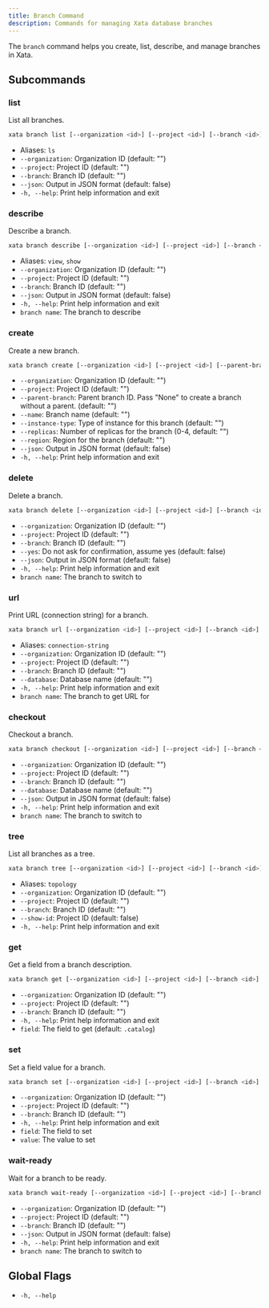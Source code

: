 ```yaml
---
title: Branch Command
description: Commands for managing Xata database branches
---
```


The `branch` command helps you create, list, describe, and manage branches in Xata.

## Subcommands

### list
List all branches.

```bash
xata branch list [--organization <id>] [--project <id>] [--branch <id>] [--json] [-h|--help]
```
- Aliases: `ls`
- `--organization`: Organization ID (default: "")
- `--project`: Project ID (default: "")
- `--branch`: Branch ID (default: "")
- `--json`: Output in JSON format (default: false)
- `-h, --help`: Print help information and exit

### describe
Describe a branch.

```bash
xata branch describe [--organization <id>] [--project <id>] [--branch <id>] [--json] [-h|--help] <branch name>
```
- Aliases: `view`, `show`
- `--organization`: Organization ID (default: "")
- `--project`: Project ID (default: "")
- `--branch`: Branch ID (default: "")
- `--json`: Output in JSON format (default: false)
- `-h, --help`: Print help information and exit
- `branch name`: The branch to describe

### create
Create a new branch.

```bash
xata branch create [--organization <id>] [--project <id>] [--parent-branch <id>] [--name <name>] [--instance-type <type>] [--replicas <n>] [--region <region>] [--json] [-h|--help]
```
- `--organization`: Organization ID (default: "")
- `--project`: Project ID (default: "")
- `--parent-branch`: Parent branch ID. Pass "None" to create a branch without a parent. (default: "")
- `--name`: Branch name (default: "")
- `--instance-type`: Type of instance for this branch (default: "")
- `--replicas`: Number of replicas for the branch (0-4, default: "")
- `--region`: Region for the branch (default: "")
- `--json`: Output in JSON format (default: false)
- `-h, --help`: Print help information and exit

### delete
Delete a branch.

```bash
xata branch delete [--organization <id>] [--project <id>] [--branch <id>] [--yes] [--json] [-h|--help] <branch name>
```
- `--organization`: Organization ID (default: "")
- `--project`: Project ID (default: "")
- `--branch`: Branch ID (default: "")
- `--yes`: Do not ask for confirmation, assume yes (default: false)
- `--json`: Output in JSON format (default: false)
- `-h, --help`: Print help information and exit
- `branch name`: The branch to switch to

### url
Print URL (connection string) for a branch.

```bash
xata branch url [--organization <id>] [--project <id>] [--branch <id>] [--database <name>] [-h|--help] <branch name>
```
- Aliases: `connection-string`
- `--organization`: Organization ID (default: "")
- `--project`: Project ID (default: "")
- `--branch`: Branch ID (default: "")
- `--database`: Database name (default: "")
- `-h, --help`: Print help information and exit
- `branch name`: The branch to get URL for

### checkout
Checkout a branch.

```bash
xata branch checkout [--organization <id>] [--project <id>] [--branch <id>] [--database <name>] [--json] [-h|--help] <branch name>
```
- `--organization`: Organization ID (default: "")
- `--project`: Project ID (default: "")
- `--branch`: Branch ID (default: "")
- `--database`: Database name (default: "")
- `--json`: Output in JSON format (default: false)
- `-h, --help`: Print help information and exit
- `branch name`: The branch to switch to

### tree
List all branches as a tree.

```bash
xata branch tree [--organization <id>] [--project <id>] [--branch <id>] [--show-id] [-h|--help]
```
- Aliases: `topology`
- `--organization`: Organization ID (default: "")
- `--project`: Project ID (default: "")
- `--branch`: Branch ID (default: "")
- `--show-id`: Project ID (default: false)
- `-h, --help`: Print help information and exit

### get
Get a field from a branch description.

```bash
xata branch get [--organization <id>] [--project <id>] [--branch <id>] [-h|--help] <field>
```
- `--organization`: Organization ID (default: "")
- `--project`: Project ID (default: "")
- `--branch`: Branch ID (default: "")
- `-h, --help`: Print help information and exit
- `field`: The field to get (default: `.catalog`)

### set
Set a field value for a branch.

```bash
xata branch set [--organization <id>] [--project <id>] [--branch <id>] [-h|--help] <field> <value>
```
- `--organization`: Organization ID (default: "")
- `--project`: Project ID (default: "")
- `--branch`: Branch ID (default: "")
- `-h, --help`: Print help information and exit
- `field`: The field to set
- `value`: The value to set

### wait-ready
Wait for a branch to be ready.

```bash
xata branch wait-ready [--organization <id>] [--project <id>] [--branch <id>] [--json] [-h|--help] <branch name>
```
- `--organization`: Organization ID (default: "")
- `--project`: Project ID (default: "")
- `--branch`: Branch ID (default: "")
- `--json`: Output in JSON format (default: false)
- `-h, --help`: Print help information and exit
- `branch name`: The branch to switch to

## Global Flags

- `-h, --help`
